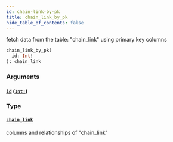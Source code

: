 ```yaml
---
id: chain-link-by-pk
title: chain_link_by_pk
hide_table_of_contents: false
---
```


fetch data from the table: "chain_link" using primary key columns

```graphql
chain_link_by_pk(
  id: Int!
): chain_link
```

### Arguments

#### [`id`](#) ([`Int!`](../scalars/int))

### Type

#### [`chain_link`](../objects/chain-link)

columns and relationships of "chain_link"
